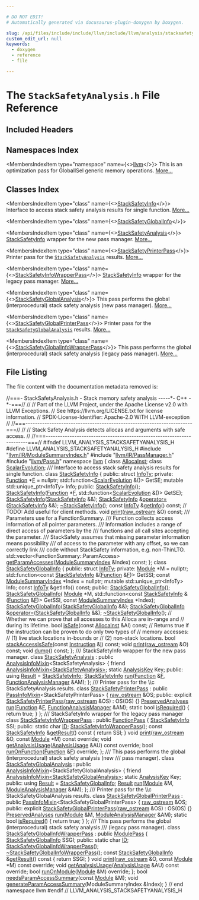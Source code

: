 ```yaml
---

# DO NOT EDIT!
# Automatically generated via docusaurus-plugin-doxygen by Doxygen.

slug: /api/files/include/include/llvm/include/llvm/analysis/stacksafetyanalysis-h
custom_edit_url: null
keywords:
  - doxygen
  - reference
  - file

---
```





# The `StackSafetyAnalysis.h` File Reference

<DoxygenPage pluginConfig={pluginConfig}>



## Included Headers

<IncludesList>
<IncludesListItem
  filePath="llvm/IR/ModuleSummaryIndex.h"
  permalink="/docs/api/files/include/include/llvm/include/llvm/ir/modulesummaryindex-h"
  isLocal="true" />
<IncludesListItem
  filePath="llvm/IR/PassManager.h"
  permalink="/docs/api/files/include/include/llvm/include/llvm/ir/passmanager-h"
  isLocal="true" />
<IncludesListItem
  filePath="llvm/Pass.h"
  permalink="/docs/api/files/include/include/llvm/pass-h"
  isLocal="true" />
</IncludesList>

## Namespaces Index

<MembersIndex>

<MembersIndexItem
  type="namespace"
  name={<><a href="/docs/api/namespaces/llvm">llvm</a></>}>
This is an optimization pass for GlobalISel generic memory operations. <a href="/docs/api/namespaces/llvm/#details">More...</a>
</MembersIndexItem>

</MembersIndex>

## Classes Index

<MembersIndex>

<MembersIndexItem
  type="class"
  name={<><a href="/docs/api/classes/llvm/stacksafetyinfo">StackSafetyInfo</a></>}>
Interface to access stack safety analysis results for single function. <a href="/docs/api/classes/llvm/stacksafetyinfo/#details">More...</a>
</MembersIndexItem>

<MembersIndexItem
  type="class"
  name={<><a href="/docs/api/classes/llvm/stacksafetyglobalinfo">StackSafetyGlobalInfo</a></>}>
</MembersIndexItem>

<MembersIndexItem
  type="class"
  name={<><a href="/docs/api/classes/llvm/stacksafetyanalysis">StackSafetyAnalysis</a></>}>
<a href="/docs/api/classes/llvm/stacksafetyinfo">StackSafetyInfo</a> wrapper for the new pass manager. <a href="/docs/api/classes/llvm/stacksafetyanalysis/#details">More...</a>
</MembersIndexItem>

<MembersIndexItem
  type="class"
  name={<><a href="/docs/api/classes/llvm/stacksafetyprinterpass">StackSafetyPrinterPass</a></>}>
Printer pass for the <code><a href="/docs/api/classes/llvm/stacksafetyanalysis">StackSafetyAnalysis</a></code> results. <a href="/docs/api/classes/llvm/stacksafetyprinterpass/#details">More...</a>
</MembersIndexItem>

<MembersIndexItem
  type="class"
  name={<><a href="/docs/api/classes/llvm/stacksafetyinfowrapperpass">StackSafetyInfoWrapperPass</a></>}>
<a href="/docs/api/classes/llvm/stacksafetyinfo">StackSafetyInfo</a> wrapper for the legacy pass manager. <a href="/docs/api/classes/llvm/stacksafetyinfowrapperpass/#details">More...</a>
</MembersIndexItem>

<MembersIndexItem
  type="class"
  name={<><a href="/docs/api/classes/llvm/stacksafetyglobalanalysis">StackSafetyGlobalAnalysis</a></>}>
This pass performs the global (interprocedural) stack safety analysis (new pass manager). <a href="/docs/api/classes/llvm/stacksafetyglobalanalysis/#details">More...</a>
</MembersIndexItem>

<MembersIndexItem
  type="class"
  name={<><a href="/docs/api/classes/llvm/stacksafetyglobalprinterpass">StackSafetyGlobalPrinterPass</a></>}>
Printer pass for the <code><a href="/docs/api/classes/llvm/stacksafetyglobalanalysis">StackSafetyGlobalAnalysis</a></code> results. <a href="/docs/api/classes/llvm/stacksafetyglobalprinterpass/#details">More...</a>
</MembersIndexItem>

<MembersIndexItem
  type="class"
  name={<><a href="/docs/api/classes/llvm/stacksafetyglobalinfowrapperpass">StackSafetyGlobalInfoWrapperPass</a></>}>
This pass performs the global (interprocedural) stack safety analysis (legacy pass manager). <a href="/docs/api/classes/llvm/stacksafetyglobalinfowrapperpass/#details">More...</a>
</MembersIndexItem>

</MembersIndex>


## File Listing

The file content with the documentation metadata removed is:

<ProgramListing>

<Link id="l00001" /><CodeLine lineNumber="1"><Highlight kind="comment">//===- StackSafetyAnalysis.h - Stack memory safety analysis -----&#42;- C++ -&#42;-===//</Highlight><Highlight kind="normal"></Highlight></CodeLine>
<Link id="l00002" /><CodeLine lineNumber="2"><Highlight kind="normal"></Highlight><Highlight kind="comment">//</Highlight><Highlight kind="normal"></Highlight></CodeLine>
<Link id="l00003" /><CodeLine lineNumber="3"><Highlight kind="normal"></Highlight><Highlight kind="comment">// Part of the LLVM Project, under the Apache License v2.0 with LLVM Exceptions.</Highlight><Highlight kind="normal"></Highlight></CodeLine>
<Link id="l00004" /><CodeLine lineNumber="4"><Highlight kind="normal"></Highlight><Highlight kind="comment">// See https://llvm.org/LICENSE.txt for license information.</Highlight><Highlight kind="normal"></Highlight></CodeLine>
<Link id="l00005" /><CodeLine lineNumber="5"><Highlight kind="normal"></Highlight><Highlight kind="comment">// SPDX-License-Identifier: Apache-2.0 WITH LLVM-exception</Highlight><Highlight kind="normal"></Highlight></CodeLine>
<Link id="l00006" /><CodeLine lineNumber="6"><Highlight kind="normal"></Highlight><Highlight kind="comment">//</Highlight><Highlight kind="normal"></Highlight></CodeLine>
<Link id="l00007" /><CodeLine lineNumber="7"><Highlight kind="normal"></Highlight><Highlight kind="comment">//===----------------------------------------------------------------------===//</Highlight><Highlight kind="normal"></Highlight></CodeLine>
<Link id="l00008" /><CodeLine lineNumber="8"><Highlight kind="normal"></Highlight><Highlight kind="comment">//</Highlight><Highlight kind="normal"></Highlight></CodeLine>
<Link id="l00009" /><CodeLine lineNumber="9"><Highlight kind="normal"></Highlight><Highlight kind="comment">// Stack Safety Analysis detects allocas and arguments with safe access.</Highlight><Highlight kind="normal"></Highlight></CodeLine>
<Link id="l00010" /><CodeLine lineNumber="10"><Highlight kind="normal"></Highlight><Highlight kind="comment">//</Highlight><Highlight kind="normal"></Highlight></CodeLine>
<Link id="l00011" /><CodeLine lineNumber="11"><Highlight kind="normal"></Highlight><Highlight kind="comment">//===----------------------------------------------------------------------===//</Highlight><Highlight kind="normal"></Highlight></CodeLine>
<Link id="l00012" /><CodeLine lineNumber="12"><Highlight kind="normal"></Highlight></CodeLine>
<Link id="l00013" /><CodeLine lineNumber="13"><Highlight kind="normal"></Highlight><Highlight kind="preprocessor">#ifndef LLVM&#95;ANALYSIS&#95;STACKSAFETYANALYSIS&#95;H</Highlight><Highlight kind="normal"></Highlight></CodeLine>
<Link id="l00014" /><CodeLine lineNumber="14"><Highlight kind="normal"></Highlight><Highlight kind="preprocessor">#define LLVM&#95;ANALYSIS&#95;STACKSAFETYANALYSIS&#95;H</Highlight><Highlight kind="normal"></Highlight></CodeLine>
<Link id="l00015" /><CodeLine lineNumber="15"><Highlight kind="normal"></Highlight></CodeLine>
<Link id="l00016" /><CodeLine lineNumber="16"><Highlight kind="normal"></Highlight><Highlight kind="preprocessor">#include &quot;<a href="/docs/api/files/include/include/llvm/include/llvm/ir/modulesummaryindex-h">llvm/IR/ModuleSummaryIndex.h</a>&quot;</Highlight><Highlight kind="normal"></Highlight></CodeLine>
<Link id="l00017" /><CodeLine lineNumber="17"><Highlight kind="normal"></Highlight><Highlight kind="preprocessor">#include &quot;<a href="/docs/api/files/include/include/llvm/include/llvm/ir/passmanager-h">llvm/IR/PassManager.h</a>&quot;</Highlight><Highlight kind="normal"></Highlight></CodeLine>
<Link id="l00018" /><CodeLine lineNumber="18"><Highlight kind="normal"></Highlight><Highlight kind="preprocessor">#include &quot;<a href="/docs/api/files/include/include/llvm/pass-h">llvm/Pass.h</a>&quot;</Highlight><Highlight kind="normal"></Highlight></CodeLine>
<Link id="l00019" /><CodeLine lineNumber="19"><Highlight kind="normal"></Highlight></CodeLine>
<Link id="l00020" /><CodeLine lineNumber="20"><Highlight kind="normal"></Highlight><Highlight kind="keyword">namespace </Highlight><Highlight kind="normal"><a href="/docs/api/namespaces/llvm">llvm</a> &#123;</Highlight></CodeLine>
<Link id="l00021" /><CodeLine lineNumber="21"><Highlight kind="normal"></Highlight></CodeLine>
<Link id="l00022" /><CodeLine lineNumber="22"><Highlight kind="normal"></Highlight><Highlight kind="keyword">class </Highlight><Highlight kind="normal"><a href="/docs/api/classes/llvm/allocainst">AllocaInst</a>;</Highlight></CodeLine>
<Link id="l00023" /><CodeLine lineNumber="23"><Highlight kind="normal"></Highlight><Highlight kind="keyword">class </Highlight><Highlight kind="normal"><a href="/docs/api/classes/llvm/scalarevolution">ScalarEvolution</a>;</Highlight></CodeLine>
<Link id="l00024" /><CodeLine lineNumber="24"><Highlight kind="normal"></Highlight><Highlight kind="comment"></Highlight></CodeLine>
<Link id="l00025" /><CodeLine lineNumber="25"><Highlight kind="comment">/// Interface to access stack safety analysis results for single function.</Highlight><Highlight kind="normal"></Highlight></CodeLine>
<Link id="l00026" /><CodeLine lineNumber="26" lineLink="/docs/api/classes/llvm/stacksafetyinfo"><Highlight kind="normal"></Highlight><Highlight kind="keyword">class </Highlight><Highlight kind="normal"><a href="/docs/api/classes/llvm/stacksafetyinfo/#a73f7a4bfdbb4be5c85cc2937980bda8d">StackSafetyInfo</a> &#123;</Highlight></CodeLine>
<Link id="l00027" /><CodeLine lineNumber="27"><Highlight kind="normal"></Highlight><Highlight kind="keyword">public</Highlight><Highlight kind="normal">:</Highlight></CodeLine>
<Link id="l00028" /><CodeLine lineNumber="28"><Highlight kind="normal">  </Highlight><Highlight kind="keyword">struct </Highlight><Highlight kind="normal"><a href="/docs/api/structs/stacksafetyinfo/infoty">InfoTy</a>;</Highlight></CodeLine>
<Link id="l00029" /><CodeLine lineNumber="29"><Highlight kind="normal"></Highlight></CodeLine>
<Link id="l00030" /><CodeLine lineNumber="30"><Highlight kind="normal"></Highlight><Highlight kind="keyword">private</Highlight><Highlight kind="normal">:</Highlight></CodeLine>
<Link id="l00031" /><CodeLine lineNumber="31"><Highlight kind="normal">  <a href="/docs/api/classes/llvm/function">Function</a> &#42;<a href="/docs/api/files/lib/lib/support/md5-cpp/#a96d73bbd7af15cb1fc38c3f4a3bd82e9">F</a> = </Highlight><Highlight kind="keyword">nullptr</Highlight><Highlight kind="normal">;</Highlight></CodeLine>
<Link id="l00032" /><CodeLine lineNumber="32"><Highlight kind="normal">  std::function&lt;<a href="/docs/api/classes/llvm/scalarevolution">ScalarEvolution</a> &amp;()&gt; GetSE;</Highlight></CodeLine>
<Link id="l00033" /><CodeLine lineNumber="33"><Highlight kind="normal">  </Highlight><Highlight kind="keyword">mutable</Highlight><Highlight kind="normal"> std::unique&#95;ptr&lt;InfoTy&gt; Info;</Highlight></CodeLine>
<Link id="l00034" /><CodeLine lineNumber="34"><Highlight kind="normal"></Highlight></CodeLine>
<Link id="l00035" /><CodeLine lineNumber="35"><Highlight kind="normal"></Highlight><Highlight kind="keyword">public</Highlight><Highlight kind="normal">:</Highlight></CodeLine>
<Link id="l00036" /><CodeLine lineNumber="36" lineLink="/docs/api/classes/llvm/stacksafetyinfo/#a73f7a4bfdbb4be5c85cc2937980bda8d"><Highlight kind="normal">  <a href="/docs/api/classes/llvm/stacksafetyinfo/#a73f7a4bfdbb4be5c85cc2937980bda8d">StackSafetyInfo</a>();</Highlight></CodeLine>
<Link id="l00037" /><CodeLine lineNumber="37"><Highlight kind="normal">  <a href="/docs/api/classes/llvm/stacksafetyinfo/#a73f7a4bfdbb4be5c85cc2937980bda8d">StackSafetyInfo</a>(<a href="/docs/api/classes/llvm/function">Function</a> &#42;<a href="/docs/api/files/lib/lib/support/md5-cpp/#a96d73bbd7af15cb1fc38c3f4a3bd82e9">F</a>, std::function&lt;<a href="/docs/api/classes/llvm/scalarevolution">ScalarEvolution</a> &amp;()&gt; GetSE);</Highlight></CodeLine>
<Link id="l00038" /><CodeLine lineNumber="38" lineLink="/docs/api/classes/llvm/stacksafetyinfo/#a6cb8f7bab5ec2b0dc975a8d4a87d4231"><Highlight kind="normal">  <a href="/docs/api/classes/llvm/stacksafetyinfo/#a6cb8f7bab5ec2b0dc975a8d4a87d4231">StackSafetyInfo</a>(<a href="/docs/api/classes/llvm/stacksafetyinfo/#a73f7a4bfdbb4be5c85cc2937980bda8d">StackSafetyInfo</a> &amp;&amp;);</Highlight></CodeLine>
<Link id="l00039" /><CodeLine lineNumber="39" lineLink="/docs/api/classes/llvm/stacksafetyinfo/#a7fa504bf8673347b1c033b71eab0519c"><Highlight kind="normal">  <a href="/docs/api/classes/llvm/stacksafetyinfo/#a73f7a4bfdbb4be5c85cc2937980bda8d">StackSafetyInfo</a> &amp;<a href="/docs/api/classes/llvm/stacksafetyinfo/#a7fa504bf8673347b1c033b71eab0519c">operator=</a>(<a href="/docs/api/classes/llvm/stacksafetyinfo/#a73f7a4bfdbb4be5c85cc2937980bda8d">StackSafetyInfo</a> &amp;&amp;);</Highlight></CodeLine>
<Link id="l00040" /><CodeLine lineNumber="40" lineLink="/docs/api/classes/llvm/stacksafetyinfo/#a5852c5cfe7bc9a9868064011755fe323"><Highlight kind="normal">  <a href="/docs/api/classes/llvm/stacksafetyinfo/#a5852c5cfe7bc9a9868064011755fe323">~StackSafetyInfo</a>();</Highlight></CodeLine>
<Link id="l00041" /><CodeLine lineNumber="41"><Highlight kind="normal"></Highlight></CodeLine>
<Link id="l00042" /><CodeLine lineNumber="42"><Highlight kind="normal">  </Highlight><Highlight kind="keyword">const</Highlight><Highlight kind="normal"> <a href="/docs/api/structs/stacksafetyinfo/infoty">InfoTy</a> &amp;<a href="/docs/api/classes/llvm/stacksafetyinfo/#a6462fd5937db82b0f163ad1ad17fdf32">getInfo</a>() </Highlight><Highlight kind="keyword">const</Highlight><Highlight kind="normal">;</Highlight></CodeLine>
<Link id="l00043" /><CodeLine lineNumber="43"><Highlight kind="normal"></Highlight></CodeLine>
<Link id="l00044" /><CodeLine lineNumber="44"><Highlight kind="normal">  </Highlight><Highlight kind="comment">// TODO: Add useful for client methods.</Highlight><Highlight kind="normal"></Highlight></CodeLine>
<Link id="l00045" /><CodeLine lineNumber="45"><Highlight kind="normal">  </Highlight><Highlight kind="keywordtype">void</Highlight><Highlight kind="normal"> <a href="/docs/api/classes/llvm/stacksafetyinfo/#a46af1eb0327b4025483a506653f21cc1">print</a>(<a href="/docs/api/classes/llvm/raw-ostream">raw&#95;ostream</a> &amp;O) </Highlight><Highlight kind="keyword">const</Highlight><Highlight kind="normal">;</Highlight></CodeLine>
<Link id="l00046" /><CodeLine lineNumber="46"><Highlight kind="normal"></Highlight><Highlight kind="comment"></Highlight></CodeLine>
<Link id="l00047" /><CodeLine lineNumber="47"><Highlight kind="comment">  /// Parameters use for a FunctionSummary.</Highlight></CodeLine>
<Link id="l00048" /><CodeLine lineNumber="48"><Highlight kind="comment">  /// Function collects access information of all pointer parameters.</Highlight></CodeLine>
<Link id="l00049" /><CodeLine lineNumber="49"><Highlight kind="comment">  /// Information includes a range of direct access of parameters by the</Highlight></CodeLine>
<Link id="l00050" /><CodeLine lineNumber="50"><Highlight kind="comment">  /// functions and all call sites accepting the parameter.</Highlight></CodeLine>
<Link id="l00051" /><CodeLine lineNumber="51"><Highlight kind="comment">  /// StackSafety assumes that missing parameter information means possibility</Highlight></CodeLine>
<Link id="l00052" /><CodeLine lineNumber="52"><Highlight kind="comment">  /// of access to the parameter with any offset, so we can correctly link</Highlight></CodeLine>
<Link id="l00053" /><CodeLine lineNumber="53"><Highlight kind="comment">  /// code without StackSafety information, e.g. non-ThinLTO.</Highlight><Highlight kind="normal"></Highlight></CodeLine>
<Link id="l00054" /><CodeLine lineNumber="54"><Highlight kind="normal">  std::vector&lt;FunctionSummary::ParamAccess&gt;</Highlight></CodeLine>
<Link id="l00055" /><CodeLine lineNumber="55"><Highlight kind="normal">  <a href="/docs/api/classes/llvm/stacksafetyinfo/#abc6fcee230630c48fcd48962768e7bcb">getParamAccesses</a>(<a href="/docs/api/classes/llvm/modulesummaryindex">ModuleSummaryIndex</a> &amp;Index) </Highlight><Highlight kind="keyword">const</Highlight><Highlight kind="normal">;</Highlight></CodeLine>
<Link id="l00056" /><CodeLine lineNumber="56"><Highlight kind="normal">&#125;;</Highlight></CodeLine>
<Link id="l00057" /><CodeLine lineNumber="57"><Highlight kind="normal"></Highlight></CodeLine>
<Link id="l00058" /><CodeLine lineNumber="58" lineLink="/docs/api/classes/llvm/stacksafetyglobalinfo"><Highlight kind="normal"></Highlight><Highlight kind="keyword">class </Highlight><Highlight kind="normal"><a href="/docs/api/classes/llvm/stacksafetyglobalinfo/#aa239d50279d760f0406fb7d10b557464">StackSafetyGlobalInfo</a> &#123;</Highlight></CodeLine>
<Link id="l00059" /><CodeLine lineNumber="59"><Highlight kind="normal"></Highlight><Highlight kind="keyword">public</Highlight><Highlight kind="normal">:</Highlight></CodeLine>
<Link id="l00060" /><CodeLine lineNumber="60"><Highlight kind="normal">  </Highlight><Highlight kind="keyword">struct </Highlight><Highlight kind="normal"><a href="/docs/api/structs/stacksafetyglobalinfo/infoty">InfoTy</a>;</Highlight></CodeLine>
<Link id="l00061" /><CodeLine lineNumber="61"><Highlight kind="normal"></Highlight></CodeLine>
<Link id="l00062" /><CodeLine lineNumber="62"><Highlight kind="normal"></Highlight><Highlight kind="keyword">private</Highlight><Highlight kind="normal">:</Highlight></CodeLine>
<Link id="l00063" /><CodeLine lineNumber="63"><Highlight kind="normal">  <a href="/docs/api/classes/llvm/module">Module</a> &#42;M = </Highlight><Highlight kind="keyword">nullptr</Highlight><Highlight kind="normal">;</Highlight></CodeLine>
<Link id="l00064" /><CodeLine lineNumber="64"><Highlight kind="normal">  std::function&lt;</Highlight><Highlight kind="keyword">const</Highlight><Highlight kind="normal"> <a href="/docs/api/classes/llvm/stacksafetyinfo">StackSafetyInfo</a> &amp;(<a href="/docs/api/classes/llvm/function">Function</a> &amp;<a href="/docs/api/files/lib/lib/support/md5-cpp/#a96d73bbd7af15cb1fc38c3f4a3bd82e9">F</a>)&gt; GetSSI;</Highlight></CodeLine>
<Link id="l00065" /><CodeLine lineNumber="65"><Highlight kind="normal">  </Highlight><Highlight kind="keyword">const</Highlight><Highlight kind="normal"> <a href="/docs/api/classes/llvm/modulesummaryindex">ModuleSummaryIndex</a> &#42;Index = </Highlight><Highlight kind="keyword">nullptr</Highlight><Highlight kind="normal">;</Highlight></CodeLine>
<Link id="l00066" /><CodeLine lineNumber="66"><Highlight kind="normal">  </Highlight><Highlight kind="keyword">mutable</Highlight><Highlight kind="normal"> std::unique&#95;ptr&lt;InfoTy&gt; Info;</Highlight></CodeLine>
<Link id="l00067" /><CodeLine lineNumber="67"><Highlight kind="normal">  </Highlight><Highlight kind="keyword">const</Highlight><Highlight kind="normal"> <a href="/docs/api/structs/stacksafetyglobalinfo/infoty">InfoTy</a> &amp;getInfo() </Highlight><Highlight kind="keyword">const</Highlight><Highlight kind="normal">;</Highlight></CodeLine>
<Link id="l00068" /><CodeLine lineNumber="68"><Highlight kind="normal"></Highlight></CodeLine>
<Link id="l00069" /><CodeLine lineNumber="69"><Highlight kind="normal"></Highlight><Highlight kind="keyword">public</Highlight><Highlight kind="normal">:</Highlight></CodeLine>
<Link id="l00070" /><CodeLine lineNumber="70" lineLink="/docs/api/classes/llvm/stacksafetyglobalinfo/#aa239d50279d760f0406fb7d10b557464"><Highlight kind="normal">  <a href="/docs/api/classes/llvm/stacksafetyglobalinfo/#aa239d50279d760f0406fb7d10b557464">StackSafetyGlobalInfo</a>();</Highlight></CodeLine>
<Link id="l00071" /><CodeLine lineNumber="71"><Highlight kind="normal">  <a href="/docs/api/classes/llvm/stacksafetyglobalinfo/#aa239d50279d760f0406fb7d10b557464">StackSafetyGlobalInfo</a>(</Highlight></CodeLine>
<Link id="l00072" /><CodeLine lineNumber="72"><Highlight kind="normal">      <a href="/docs/api/classes/llvm/module">Module</a> &#42;M, std::function&lt;</Highlight><Highlight kind="keyword">const</Highlight><Highlight kind="normal"> <a href="/docs/api/classes/llvm/stacksafetyinfo">StackSafetyInfo</a> &amp;(<a href="/docs/api/classes/llvm/function">Function</a> &amp;<a href="/docs/api/files/lib/lib/support/md5-cpp/#a96d73bbd7af15cb1fc38c3f4a3bd82e9">F</a>)&gt; GetSSI,</Highlight></CodeLine>
<Link id="l00073" /><CodeLine lineNumber="73"><Highlight kind="normal">      </Highlight><Highlight kind="keyword">const</Highlight><Highlight kind="normal"> <a href="/docs/api/classes/llvm/modulesummaryindex">ModuleSummaryIndex</a> &#42;Index);</Highlight></CodeLine>
<Link id="l00074" /><CodeLine lineNumber="74" lineLink="/docs/api/classes/llvm/stacksafetyglobalinfo/#a0f4f33fc3b883f3a3d70421ab70af278"><Highlight kind="normal">  <a href="/docs/api/classes/llvm/stacksafetyglobalinfo/#a0f4f33fc3b883f3a3d70421ab70af278">StackSafetyGlobalInfo</a>(<a href="/docs/api/classes/llvm/stacksafetyglobalinfo/#aa239d50279d760f0406fb7d10b557464">StackSafetyGlobalInfo</a> &amp;&amp;);</Highlight></CodeLine>
<Link id="l00075" /><CodeLine lineNumber="75" lineLink="/docs/api/classes/llvm/stacksafetyglobalinfo/#a9c9af03976abd230213c445313149cb1"><Highlight kind="normal">  <a href="/docs/api/classes/llvm/stacksafetyglobalinfo/#aa239d50279d760f0406fb7d10b557464">StackSafetyGlobalInfo</a> &amp;<a href="/docs/api/classes/llvm/stacksafetyglobalinfo/#a9c9af03976abd230213c445313149cb1">operator=</a>(<a href="/docs/api/classes/llvm/stacksafetyglobalinfo/#aa239d50279d760f0406fb7d10b557464">StackSafetyGlobalInfo</a> &amp;&amp;);</Highlight></CodeLine>
<Link id="l00076" /><CodeLine lineNumber="76" lineLink="/docs/api/classes/llvm/stacksafetyglobalinfo/#af94af800cff8f246b1442fa84be3102e"><Highlight kind="normal">  <a href="/docs/api/classes/llvm/stacksafetyglobalinfo/#af94af800cff8f246b1442fa84be3102e">~StackSafetyGlobalInfo</a>();</Highlight></CodeLine>
<Link id="l00077" /><CodeLine lineNumber="77"><Highlight kind="normal"></Highlight></CodeLine>
<Link id="l00078" /><CodeLine lineNumber="78"><Highlight kind="normal">  </Highlight><Highlight kind="comment">// Whether we can prove that all accesses to this Alloca are in-range and</Highlight><Highlight kind="normal"></Highlight></CodeLine>
<Link id="l00079" /><CodeLine lineNumber="79"><Highlight kind="normal">  </Highlight><Highlight kind="comment">// during its lifetime.</Highlight><Highlight kind="normal"></Highlight></CodeLine>
<Link id="l00080" /><CodeLine lineNumber="80"><Highlight kind="normal">  </Highlight><Highlight kind="keywordtype">bool</Highlight><Highlight kind="normal"> <a href="/docs/api/classes/llvm/stacksafetyglobalinfo/#a71d8554a5db027f6e563213f8815b7b8">isSafe</a>(</Highlight><Highlight kind="keyword">const</Highlight><Highlight kind="normal"> <a href="/docs/api/classes/llvm/allocainst">AllocaInst</a> &amp;AI) </Highlight><Highlight kind="keyword">const</Highlight><Highlight kind="normal">;</Highlight></CodeLine>
<Link id="l00081" /><CodeLine lineNumber="81"><Highlight kind="normal"></Highlight></CodeLine>
<Link id="l00082" /><CodeLine lineNumber="82"><Highlight kind="normal">  </Highlight><Highlight kind="comment">// Returns true if the instruction can be proven to do only two types of</Highlight><Highlight kind="normal"></Highlight></CodeLine>
<Link id="l00083" /><CodeLine lineNumber="83"><Highlight kind="normal">  </Highlight><Highlight kind="comment">// memory accesses:</Highlight><Highlight kind="normal"></Highlight></CodeLine>
<Link id="l00084" /><CodeLine lineNumber="84"><Highlight kind="normal">  </Highlight><Highlight kind="comment">//  (1) live stack locations in-bounds or</Highlight><Highlight kind="normal"></Highlight></CodeLine>
<Link id="l00085" /><CodeLine lineNumber="85"><Highlight kind="normal">  </Highlight><Highlight kind="comment">//  (2) non-stack locations.</Highlight><Highlight kind="normal"></Highlight></CodeLine>
<Link id="l00086" /><CodeLine lineNumber="86"><Highlight kind="normal">  </Highlight><Highlight kind="keywordtype">bool</Highlight><Highlight kind="normal"> <a href="/docs/api/classes/llvm/stacksafetyglobalinfo/#a3805a562754a60d2c38f877953c04eb6">stackAccessIsSafe</a>(</Highlight><Highlight kind="keyword">const</Highlight><Highlight kind="normal"> <a href="/docs/api/classes/llvm/instruction">Instruction</a> &amp;<a href="/docs/api/files/lib/lib/support/md5-cpp/#ac0eafdc9ee161b71e7af98af736952fd">I</a>) </Highlight><Highlight kind="keyword">const</Highlight><Highlight kind="normal">;</Highlight></CodeLine>
<Link id="l00087" /><CodeLine lineNumber="87"><Highlight kind="normal">  </Highlight><Highlight kind="keywordtype">void</Highlight><Highlight kind="normal"> <a href="/docs/api/classes/llvm/stacksafetyglobalinfo/#a138eb4d1f72b7808b5cfc34c64440007">print</a>(<a href="/docs/api/classes/llvm/raw-ostream">raw&#95;ostream</a> &amp;O) </Highlight><Highlight kind="keyword">const</Highlight><Highlight kind="normal">;</Highlight></CodeLine>
<Link id="l00088" /><CodeLine lineNumber="88"><Highlight kind="normal">  </Highlight><Highlight kind="keywordtype">void</Highlight><Highlight kind="normal"> <a href="/docs/api/classes/llvm/stacksafetyglobalinfo/#a66cca95800c21ed2ebcd4a7c41763608">dump</a>() </Highlight><Highlight kind="keyword">const</Highlight><Highlight kind="normal">;</Highlight></CodeLine>
<Link id="l00089" /><CodeLine lineNumber="89"><Highlight kind="normal">&#125;;</Highlight></CodeLine>
<Link id="l00090" /><CodeLine lineNumber="90"><Highlight kind="normal"></Highlight><Highlight kind="comment"></Highlight></CodeLine>
<Link id="l00091" /><CodeLine lineNumber="91"><Highlight kind="comment">/// StackSafetyInfo wrapper for the new pass manager.</Highlight><Highlight kind="normal"></Highlight></CodeLine>
<Link id="l00092" /><CodeLine lineNumber="92" lineLink="/docs/api/classes/llvm/stacksafetyanalysis"><Highlight kind="normal"></Highlight><Highlight kind="keyword">class </Highlight><Highlight kind="normal"><a href="/docs/api/classes/llvm/stacksafetyanalysis">StackSafetyAnalysis</a> : </Highlight><Highlight kind="keyword">public</Highlight><Highlight kind="normal"> <a href="/docs/api/structs/llvm/analysisinfomixin">AnalysisInfoMixin</a>&lt;StackSafetyAnalysis&gt; &#123;</Highlight></CodeLine>
<Link id="l00093" /><CodeLine lineNumber="93"><Highlight kind="normal">  </Highlight><Highlight kind="keyword">friend</Highlight><Highlight kind="normal"> <a href="/docs/api/structs/llvm/analysisinfomixin">AnalysisInfoMixin&lt;StackSafetyAnalysis&gt;</a>;</Highlight></CodeLine>
<Link id="l00094" /><CodeLine lineNumber="94"><Highlight kind="normal">  </Highlight><Highlight kind="keyword">static</Highlight><Highlight kind="normal"> <a href="/docs/api/structs/llvm/analysiskey">AnalysisKey</a> Key;</Highlight></CodeLine>
<Link id="l00095" /><CodeLine lineNumber="95"><Highlight kind="normal"></Highlight></CodeLine>
<Link id="l00096" /><CodeLine lineNumber="96"><Highlight kind="normal"></Highlight><Highlight kind="keyword">public</Highlight><Highlight kind="normal">:</Highlight></CodeLine>
<Link id="l00097" /><CodeLine lineNumber="97" lineLink="/docs/api/classes/llvm/stacksafetyanalysis/#a57faed2af3bd311ae0a6c6d08967b0a7"><Highlight kind="normal">  </Highlight><Highlight kind="keyword">using </Highlight><Highlight kind="normal"><a href="/docs/api/classes/llvm/stacksafetyanalysis/#a57faed2af3bd311ae0a6c6d08967b0a7">Result</a> = <a href="/docs/api/classes/llvm/stacksafetyinfo">StackSafetyInfo</a>;</Highlight></CodeLine>
<Link id="l00098" /><CodeLine lineNumber="98"><Highlight kind="normal">  <a href="/docs/api/classes/llvm/stacksafetyinfo">StackSafetyInfo</a> <a href="/docs/api/classes/llvm/stacksafetyanalysis/#a3843b659bf378a511aadde4a6d10aa72">run</a>(<a href="/docs/api/classes/llvm/function">Function</a> &amp;<a href="/docs/api/files/lib/lib/support/md5-cpp/#a96d73bbd7af15cb1fc38c3f4a3bd82e9">F</a>, <a href="/docs/api/namespaces/llvm/#adce09a5a0de0e3177eb00e932734af2f">FunctionAnalysisManager</a> &amp;AM);</Highlight></CodeLine>
<Link id="l00099" /><CodeLine lineNumber="99"><Highlight kind="normal">&#125;;</Highlight></CodeLine>
<Link id="l00100" /><CodeLine lineNumber="100"><Highlight kind="normal"></Highlight><Highlight kind="comment"></Highlight></CodeLine>
<Link id="l00101" /><CodeLine lineNumber="101"><Highlight kind="comment">/// Printer pass for the \\c StackSafetyAnalysis results.</Highlight><Highlight kind="normal"></Highlight></CodeLine>
<Link id="l00102" /><CodeLine lineNumber="102" lineLink="/docs/api/classes/llvm/stacksafetyprinterpass"><Highlight kind="normal"></Highlight><Highlight kind="keyword">class </Highlight><Highlight kind="normal"><a href="/docs/api/classes/llvm/stacksafetyprinterpass/#af4ef056d0b57fc0ff3d394e3a0352115">StackSafetyPrinterPass</a> : </Highlight><Highlight kind="keyword">public</Highlight><Highlight kind="normal"> <a href="/docs/api/structs/llvm/passinfomixin">PassInfoMixin</a>&lt;StackSafetyPrinterPass&gt; &#123;</Highlight></CodeLine>
<Link id="l00103" /><CodeLine lineNumber="103"><Highlight kind="normal">  <a href="/docs/api/classes/llvm/raw-ostream">raw&#95;ostream</a> &amp;OS;</Highlight></CodeLine>
<Link id="l00104" /><CodeLine lineNumber="104"><Highlight kind="normal"></Highlight></CodeLine>
<Link id="l00105" /><CodeLine lineNumber="105"><Highlight kind="normal"></Highlight><Highlight kind="keyword">public</Highlight><Highlight kind="normal">:</Highlight></CodeLine>
<Link id="l00106" /><CodeLine lineNumber="106" lineLink="/docs/api/classes/llvm/stacksafetyprinterpass/#af4ef056d0b57fc0ff3d394e3a0352115"><Highlight kind="normal">  </Highlight><Highlight kind="keyword">explicit</Highlight><Highlight kind="normal"> <a href="/docs/api/classes/llvm/stacksafetyprinterpass/#af4ef056d0b57fc0ff3d394e3a0352115">StackSafetyPrinterPass</a>(<a href="/docs/api/classes/llvm/raw-ostream">raw&#95;ostream</a> &amp;OS) : OS(OS) &#123;&#125;</Highlight></CodeLine>
<Link id="l00107" /><CodeLine lineNumber="107"><Highlight kind="normal">  <a href="/docs/api/classes/llvm/preservedanalyses">PreservedAnalyses</a> <a href="/docs/api/classes/llvm/stacksafetyprinterpass/#a418ed81d84497654db26995150b7c57a">run</a>(<a href="/docs/api/classes/llvm/function">Function</a> &amp;<a href="/docs/api/files/lib/lib/support/md5-cpp/#a96d73bbd7af15cb1fc38c3f4a3bd82e9">F</a>, <a href="/docs/api/namespaces/llvm/#adce09a5a0de0e3177eb00e932734af2f">FunctionAnalysisManager</a> &amp;AM);</Highlight></CodeLine>
<Link id="l00108" /><CodeLine lineNumber="108" lineLink="/docs/api/classes/llvm/stacksafetyprinterpass/#aa25067b9f322e72af95567131cb817ae"><Highlight kind="normal">  </Highlight><Highlight kind="keyword">static</Highlight><Highlight kind="normal"> </Highlight><Highlight kind="keywordtype">bool</Highlight><Highlight kind="normal"> <a href="/docs/api/classes/llvm/stacksafetyprinterpass/#aa25067b9f322e72af95567131cb817ae">isRequired</a>() &#123; </Highlight><Highlight kind="keywordflow">return</Highlight><Highlight kind="normal"> </Highlight><Highlight kind="keyword">true</Highlight><Highlight kind="normal">; &#125;</Highlight></CodeLine>
<Link id="l00109" /><CodeLine lineNumber="109"><Highlight kind="normal">&#125;;</Highlight></CodeLine>
<Link id="l00110" /><CodeLine lineNumber="110"><Highlight kind="normal"></Highlight><Highlight kind="comment"></Highlight></CodeLine>
<Link id="l00111" /><CodeLine lineNumber="111"><Highlight kind="comment">/// StackSafetyInfo wrapper for the legacy pass manager</Highlight><Highlight kind="normal"></Highlight></CodeLine>
<Link id="l00112" /><CodeLine lineNumber="112" lineLink="/docs/api/classes/llvm/stacksafetyinfowrapperpass"><Highlight kind="normal"></Highlight><Highlight kind="keyword">class </Highlight><Highlight kind="normal"><a href="/docs/api/classes/llvm/stacksafetyinfowrapperpass/#adf913280b6425fda0f30353b028d6f18">StackSafetyInfoWrapperPass</a> : </Highlight><Highlight kind="keyword">public</Highlight><Highlight kind="normal"> <a href="/docs/api/classes/llvm/functionpass/#a7691d83e3561f781cae4ce4a01bdfa93">FunctionPass</a> &#123;</Highlight></CodeLine>
<Link id="l00113" /><CodeLine lineNumber="113"><Highlight kind="normal">  <a href="/docs/api/classes/llvm/stacksafetyinfo">StackSafetyInfo</a> SSI;</Highlight></CodeLine>
<Link id="l00114" /><CodeLine lineNumber="114"><Highlight kind="normal"></Highlight></CodeLine>
<Link id="l00115" /><CodeLine lineNumber="115"><Highlight kind="normal"></Highlight><Highlight kind="keyword">public</Highlight><Highlight kind="normal">:</Highlight></CodeLine>
<Link id="l00116" /><CodeLine lineNumber="116" lineLink="/docs/api/classes/llvm/stacksafetyinfowrapperpass/#abbac9c8b44ceb02d0d43b3f6ca359ed9"><Highlight kind="normal">  </Highlight><Highlight kind="keyword">static</Highlight><Highlight kind="normal"> </Highlight><Highlight kind="keywordtype">char</Highlight><Highlight kind="normal"> <a href="/docs/api/classes/llvm/stacksafetyinfowrapperpass/#abbac9c8b44ceb02d0d43b3f6ca359ed9">ID</a>;</Highlight></CodeLine>
<Link id="l00117" /><CodeLine lineNumber="117"><Highlight kind="normal">  <a href="/docs/api/classes/llvm/stacksafetyinfowrapperpass/#adf913280b6425fda0f30353b028d6f18">StackSafetyInfoWrapperPass</a>();</Highlight></CodeLine>
<Link id="l00118" /><CodeLine lineNumber="118"><Highlight kind="normal"></Highlight></CodeLine>
<Link id="l00119" /><CodeLine lineNumber="119" lineLink="/docs/api/classes/llvm/stacksafetyinfowrapperpass/#abdb7ca5f8cdcd3e197171420d5a482fa"><Highlight kind="normal">  </Highlight><Highlight kind="keyword">const</Highlight><Highlight kind="normal"> <a href="/docs/api/classes/llvm/stacksafetyinfo">StackSafetyInfo</a> &amp;<a href="/docs/api/classes/llvm/stacksafetyinfowrapperpass/#abdb7ca5f8cdcd3e197171420d5a482fa">getResult</a>()</Highlight><Highlight kind="keyword"> const </Highlight><Highlight kind="normal">&#123; </Highlight><Highlight kind="keywordflow">return</Highlight><Highlight kind="normal"> SSI; &#125;</Highlight></CodeLine>
<Link id="l00120" /><CodeLine lineNumber="120"><Highlight kind="normal"></Highlight></CodeLine>
<Link id="l00121" /><CodeLine lineNumber="121"><Highlight kind="normal">  </Highlight><Highlight kind="keywordtype">void</Highlight><Highlight kind="normal"> <a href="/docs/api/classes/llvm/stacksafetyinfowrapperpass/#a24bf1da96846eb94b2486f10d4961afb">print</a>(<a href="/docs/api/classes/llvm/raw-ostream">raw&#95;ostream</a> &amp;O, </Highlight><Highlight kind="keyword">const</Highlight><Highlight kind="normal"> <a href="/docs/api/classes/llvm/module">Module</a> &#42;M) </Highlight><Highlight kind="keyword">const override</Highlight><Highlight kind="normal">;</Highlight></CodeLine>
<Link id="l00122" /><CodeLine lineNumber="122"><Highlight kind="normal">  </Highlight><Highlight kind="keywordtype">void</Highlight><Highlight kind="normal"> <a href="/docs/api/classes/llvm/stacksafetyinfowrapperpass/#a94bec38d78b1f49fdeb91b1f96783bf8">getAnalysisUsage</a>(<a href="/docs/api/classes/llvm/analysisusage">AnalysisUsage</a> &amp;AU) </Highlight><Highlight kind="keyword">const override</Highlight><Highlight kind="normal">;</Highlight></CodeLine>
<Link id="l00123" /><CodeLine lineNumber="123"><Highlight kind="normal"></Highlight></CodeLine>
<Link id="l00124" /><CodeLine lineNumber="124"><Highlight kind="normal">  </Highlight><Highlight kind="keywordtype">bool</Highlight><Highlight kind="normal"> <a href="/docs/api/classes/llvm/stacksafetyinfowrapperpass/#a379237123db0caefb5a42572d85cf0a5">runOnFunction</a>(<a href="/docs/api/classes/llvm/function">Function</a> &amp;<a href="/docs/api/files/lib/lib/support/md5-cpp/#a96d73bbd7af15cb1fc38c3f4a3bd82e9">F</a>) </Highlight><Highlight kind="keyword">override</Highlight><Highlight kind="normal">;</Highlight></CodeLine>
<Link id="l00125" /><CodeLine lineNumber="125"><Highlight kind="normal">&#125;;</Highlight></CodeLine>
<Link id="l00126" /><CodeLine lineNumber="126"><Highlight kind="normal"></Highlight><Highlight kind="comment"></Highlight></CodeLine>
<Link id="l00127" /><CodeLine lineNumber="127"><Highlight kind="comment">/// This pass performs the global (interprocedural) stack safety analysis (new</Highlight></CodeLine>
<Link id="l00128" /><CodeLine lineNumber="128"><Highlight kind="comment">/// pass manager).</Highlight><Highlight kind="normal"></Highlight></CodeLine>
<Link id="l00129" /><CodeLine lineNumber="129" lineLink="/docs/api/classes/llvm/stacksafetyglobalanalysis"><Highlight kind="normal"></Highlight><Highlight kind="keyword">class </Highlight><Highlight kind="normal"><a href="/docs/api/classes/llvm/stacksafetyglobalanalysis">StackSafetyGlobalAnalysis</a></Highlight></CodeLine>
<Link id="l00130" /><CodeLine lineNumber="130"><Highlight kind="normal">    : </Highlight><Highlight kind="keyword">public</Highlight><Highlight kind="normal"> <a href="/docs/api/structs/llvm/analysisinfomixin">AnalysisInfoMixin</a>&lt;StackSafetyGlobalAnalysis&gt; &#123;</Highlight></CodeLine>
<Link id="l00131" /><CodeLine lineNumber="131"><Highlight kind="normal">  </Highlight><Highlight kind="keyword">friend</Highlight><Highlight kind="normal"> <a href="/docs/api/structs/llvm/analysisinfomixin">AnalysisInfoMixin&lt;StackSafetyGlobalAnalysis&gt;</a>;</Highlight></CodeLine>
<Link id="l00132" /><CodeLine lineNumber="132"><Highlight kind="normal">  </Highlight><Highlight kind="keyword">static</Highlight><Highlight kind="normal"> <a href="/docs/api/structs/llvm/analysiskey">AnalysisKey</a> Key;</Highlight></CodeLine>
<Link id="l00133" /><CodeLine lineNumber="133"><Highlight kind="normal"></Highlight></CodeLine>
<Link id="l00134" /><CodeLine lineNumber="134"><Highlight kind="normal"></Highlight><Highlight kind="keyword">public</Highlight><Highlight kind="normal">:</Highlight></CodeLine>
<Link id="l00135" /><CodeLine lineNumber="135" lineLink="/docs/api/classes/llvm/stacksafetyglobalanalysis/#aa926170aaf855fc368e12d46f1d47528"><Highlight kind="normal">  </Highlight><Highlight kind="keyword">using </Highlight><Highlight kind="normal"><a href="/docs/api/classes/llvm/stacksafetyglobalanalysis/#aa926170aaf855fc368e12d46f1d47528">Result</a> = <a href="/docs/api/classes/llvm/stacksafetyglobalinfo">StackSafetyGlobalInfo</a>;</Highlight></CodeLine>
<Link id="l00136" /><CodeLine lineNumber="136"><Highlight kind="normal">  <a href="/docs/api/classes/llvm/stacksafetyglobalanalysis/#aa926170aaf855fc368e12d46f1d47528">Result</a> <a href="/docs/api/classes/llvm/stacksafetyglobalanalysis/#aa68230712fbc6c2839196d128777e5c5">run</a>(<a href="/docs/api/classes/llvm/module">Module</a> &amp;M, <a href="/docs/api/namespaces/llvm/#af9c9208365fd9ce11392b4d79485e259">ModuleAnalysisManager</a> &amp;AM);</Highlight></CodeLine>
<Link id="l00137" /><CodeLine lineNumber="137"><Highlight kind="normal">&#125;;</Highlight></CodeLine>
<Link id="l00138" /><CodeLine lineNumber="138"><Highlight kind="normal"></Highlight><Highlight kind="comment"></Highlight></CodeLine>
<Link id="l00139" /><CodeLine lineNumber="139"><Highlight kind="comment">/// Printer pass for the \\c StackSafetyGlobalAnalysis results.</Highlight><Highlight kind="normal"></Highlight></CodeLine>
<Link id="l00140" /><CodeLine lineNumber="140" lineLink="/docs/api/classes/llvm/stacksafetyglobalprinterpass"><Highlight kind="normal"></Highlight><Highlight kind="keyword">class </Highlight><Highlight kind="normal"><a href="/docs/api/classes/llvm/stacksafetyglobalprinterpass/#af1100b9a3e3259a2762d6b07cb75daef">StackSafetyGlobalPrinterPass</a></Highlight></CodeLine>
<Link id="l00141" /><CodeLine lineNumber="141"><Highlight kind="normal">    : </Highlight><Highlight kind="keyword">public</Highlight><Highlight kind="normal"> <a href="/docs/api/structs/llvm/passinfomixin">PassInfoMixin</a>&lt;StackSafetyGlobalPrinterPass&gt; &#123;</Highlight></CodeLine>
<Link id="l00142" /><CodeLine lineNumber="142"><Highlight kind="normal">  <a href="/docs/api/classes/llvm/raw-ostream">raw&#95;ostream</a> &amp;OS;</Highlight></CodeLine>
<Link id="l00143" /><CodeLine lineNumber="143"><Highlight kind="normal"></Highlight></CodeLine>
<Link id="l00144" /><CodeLine lineNumber="144"><Highlight kind="normal"></Highlight><Highlight kind="keyword">public</Highlight><Highlight kind="normal">:</Highlight></CodeLine>
<Link id="l00145" /><CodeLine lineNumber="145" lineLink="/docs/api/classes/llvm/stacksafetyglobalprinterpass/#af1100b9a3e3259a2762d6b07cb75daef"><Highlight kind="normal">  </Highlight><Highlight kind="keyword">explicit</Highlight><Highlight kind="normal"> <a href="/docs/api/classes/llvm/stacksafetyglobalprinterpass/#af1100b9a3e3259a2762d6b07cb75daef">StackSafetyGlobalPrinterPass</a>(<a href="/docs/api/classes/llvm/raw-ostream">raw&#95;ostream</a> &amp;OS) : OS(OS) &#123;&#125;</Highlight></CodeLine>
<Link id="l00146" /><CodeLine lineNumber="146"><Highlight kind="normal">  <a href="/docs/api/classes/llvm/preservedanalyses">PreservedAnalyses</a> <a href="/docs/api/classes/llvm/stacksafetyglobalprinterpass/#ac43f3f00ee89cc0fd16d5ba5323eef37">run</a>(<a href="/docs/api/classes/llvm/module">Module</a> &amp;M, <a href="/docs/api/namespaces/llvm/#af9c9208365fd9ce11392b4d79485e259">ModuleAnalysisManager</a> &amp;AM);</Highlight></CodeLine>
<Link id="l00147" /><CodeLine lineNumber="147" lineLink="/docs/api/classes/llvm/stacksafetyglobalprinterpass/#a74d66f835f8fad4df4a51fb6d9f9dcb0"><Highlight kind="normal">  </Highlight><Highlight kind="keyword">static</Highlight><Highlight kind="normal"> </Highlight><Highlight kind="keywordtype">bool</Highlight><Highlight kind="normal"> <a href="/docs/api/classes/llvm/stacksafetyglobalprinterpass/#a74d66f835f8fad4df4a51fb6d9f9dcb0">isRequired</a>() &#123; </Highlight><Highlight kind="keywordflow">return</Highlight><Highlight kind="normal"> </Highlight><Highlight kind="keyword">true</Highlight><Highlight kind="normal">; &#125;</Highlight></CodeLine>
<Link id="l00148" /><CodeLine lineNumber="148"><Highlight kind="normal">&#125;;</Highlight></CodeLine>
<Link id="l00149" /><CodeLine lineNumber="149"><Highlight kind="normal"></Highlight><Highlight kind="comment"></Highlight></CodeLine>
<Link id="l00150" /><CodeLine lineNumber="150"><Highlight kind="comment">/// This pass performs the global (interprocedural) stack safety analysis</Highlight></CodeLine>
<Link id="l00151" /><CodeLine lineNumber="151"><Highlight kind="comment">/// (legacy pass manager).</Highlight><Highlight kind="normal"></Highlight></CodeLine>
<Link id="l00152" /><CodeLine lineNumber="152" lineLink="/docs/api/classes/llvm/stacksafetyglobalinfowrapperpass"><Highlight kind="normal"></Highlight><Highlight kind="keyword">class </Highlight><Highlight kind="normal"><a href="/docs/api/classes/llvm/stacksafetyglobalinfowrapperpass/#a4e3bf1fdae6f057b11f4f0e675720756">StackSafetyGlobalInfoWrapperPass</a> : </Highlight><Highlight kind="keyword">public</Highlight><Highlight kind="normal"> <a href="/docs/api/classes/llvm/modulepass/#a723659a08d210f4f566887bda3f9f976">ModulePass</a> &#123;</Highlight></CodeLine>
<Link id="l00153" /><CodeLine lineNumber="153"><Highlight kind="normal">  <a href="/docs/api/classes/llvm/stacksafetyglobalinfo">StackSafetyGlobalInfo</a> SSGI;</Highlight></CodeLine>
<Link id="l00154" /><CodeLine lineNumber="154"><Highlight kind="normal"></Highlight></CodeLine>
<Link id="l00155" /><CodeLine lineNumber="155"><Highlight kind="normal"></Highlight><Highlight kind="keyword">public</Highlight><Highlight kind="normal">:</Highlight></CodeLine>
<Link id="l00156" /><CodeLine lineNumber="156" lineLink="/docs/api/classes/llvm/stacksafetyglobalinfowrapperpass/#a35dbf9f4d61196e1f0d5e141e4c75d50"><Highlight kind="normal">  </Highlight><Highlight kind="keyword">static</Highlight><Highlight kind="normal"> </Highlight><Highlight kind="keywordtype">char</Highlight><Highlight kind="normal"> <a href="/docs/api/classes/llvm/stacksafetyglobalinfowrapperpass/#a35dbf9f4d61196e1f0d5e141e4c75d50">ID</a>;</Highlight></CodeLine>
<Link id="l00157" /><CodeLine lineNumber="157"><Highlight kind="normal"></Highlight></CodeLine>
<Link id="l00158" /><CodeLine lineNumber="158"><Highlight kind="normal">  <a href="/docs/api/classes/llvm/stacksafetyglobalinfowrapperpass/#a4e3bf1fdae6f057b11f4f0e675720756">StackSafetyGlobalInfoWrapperPass</a>();</Highlight></CodeLine>
<Link id="l00159" /><CodeLine lineNumber="159" lineLink="/docs/api/classes/llvm/stacksafetyglobalinfowrapperpass/#aef61ee8e20a813e754f1cc7bb094574f"><Highlight kind="normal">  <a href="/docs/api/classes/llvm/stacksafetyglobalinfowrapperpass/#aef61ee8e20a813e754f1cc7bb094574f">~StackSafetyGlobalInfoWrapperPass</a>();</Highlight></CodeLine>
<Link id="l00160" /><CodeLine lineNumber="160"><Highlight kind="normal"></Highlight></CodeLine>
<Link id="l00161" /><CodeLine lineNumber="161" lineLink="/docs/api/classes/llvm/stacksafetyglobalinfowrapperpass/#ac9b81318ae4cddc762fb53824a3a451a"><Highlight kind="normal">  </Highlight><Highlight kind="keyword">const</Highlight><Highlight kind="normal"> <a href="/docs/api/classes/llvm/stacksafetyglobalinfo">StackSafetyGlobalInfo</a> &amp;<a href="/docs/api/classes/llvm/stacksafetyglobalinfowrapperpass/#ac9b81318ae4cddc762fb53824a3a451a">getResult</a>()</Highlight><Highlight kind="keyword"> const </Highlight><Highlight kind="normal">&#123; </Highlight><Highlight kind="keywordflow">return</Highlight><Highlight kind="normal"> SSGI; &#125;</Highlight></CodeLine>
<Link id="l00162" /><CodeLine lineNumber="162"><Highlight kind="normal"></Highlight></CodeLine>
<Link id="l00163" /><CodeLine lineNumber="163"><Highlight kind="normal">  </Highlight><Highlight kind="keywordtype">void</Highlight><Highlight kind="normal"> <a href="/docs/api/classes/llvm/stacksafetyglobalinfowrapperpass/#ae94fe2263be38de40d47b2ca1e38cc6f">print</a>(<a href="/docs/api/classes/llvm/raw-ostream">raw&#95;ostream</a> &amp;O, </Highlight><Highlight kind="keyword">const</Highlight><Highlight kind="normal"> <a href="/docs/api/classes/llvm/module">Module</a> &#42;M) </Highlight><Highlight kind="keyword">const override</Highlight><Highlight kind="normal">;</Highlight></CodeLine>
<Link id="l00164" /><CodeLine lineNumber="164"><Highlight kind="normal">  </Highlight><Highlight kind="keywordtype">void</Highlight><Highlight kind="normal"> <a href="/docs/api/classes/llvm/stacksafetyglobalinfowrapperpass/#ad9b2c5ee714836c1882885e67cde2560">getAnalysisUsage</a>(<a href="/docs/api/classes/llvm/analysisusage">AnalysisUsage</a> &amp;AU) </Highlight><Highlight kind="keyword">const override</Highlight><Highlight kind="normal">;</Highlight></CodeLine>
<Link id="l00165" /><CodeLine lineNumber="165"><Highlight kind="normal"></Highlight></CodeLine>
<Link id="l00166" /><CodeLine lineNumber="166"><Highlight kind="normal">  </Highlight><Highlight kind="keywordtype">bool</Highlight><Highlight kind="normal"> <a href="/docs/api/classes/llvm/stacksafetyglobalinfowrapperpass/#a2bb72590504bf690b08d2ad05ab19fce">runOnModule</a>(<a href="/docs/api/classes/llvm/module">Module</a> &amp;M) </Highlight><Highlight kind="keyword">override</Highlight><Highlight kind="normal">;</Highlight></CodeLine>
<Link id="l00167" /><CodeLine lineNumber="167"><Highlight kind="normal">&#125;;</Highlight></CodeLine>
<Link id="l00168" /><CodeLine lineNumber="168"><Highlight kind="normal"></Highlight></CodeLine>
<Link id="l00169" /><CodeLine lineNumber="169"><Highlight kind="normal"></Highlight><Highlight kind="keywordtype">bool</Highlight><Highlight kind="normal"> <a href="/docs/api/namespaces/llvm/#a3a26596df26d361c8a4cd7d97e94de18">needsParamAccessSummary</a>(</Highlight><Highlight kind="keyword">const</Highlight><Highlight kind="normal"> <a href="/docs/api/files/lib/lib/codegen/machinecheckdebugify-cpp/#a85892acfa8970627e9bd9c9815f15c25">Module</a> &amp;M);</Highlight></CodeLine>
<Link id="l00170" /><CodeLine lineNumber="170"><Highlight kind="normal"></Highlight></CodeLine>
<Link id="l00171" /><CodeLine lineNumber="171"><Highlight kind="normal"></Highlight><Highlight kind="keywordtype">void</Highlight><Highlight kind="normal"> <a href="/docs/api/namespaces/llvm/#a23c638a26c59517939c88b7ce305c8b7">generateParamAccessSummary</a>(ModuleSummaryIndex &amp;Index);</Highlight></CodeLine>
<Link id="l00172" /><CodeLine lineNumber="172"><Highlight kind="normal"></Highlight></CodeLine>
<Link id="l00173" /><CodeLine lineNumber="173"><Highlight kind="normal">&#125; </Highlight><Highlight kind="comment">// end namespace llvm</Highlight><Highlight kind="normal"></Highlight></CodeLine>
<Link id="l00174" /><CodeLine lineNumber="174"><Highlight kind="normal"></Highlight></CodeLine>
<Link id="l00175" /><CodeLine lineNumber="175"><Highlight kind="normal"></Highlight><Highlight kind="preprocessor">#endif </Highlight><Highlight kind="comment">// LLVM&#95;ANALYSIS&#95;STACKSAFETYANALYSIS&#95;H</Highlight><Highlight kind="normal"></Highlight></CodeLine>

</ProgramListing>

</DoxygenPage>
